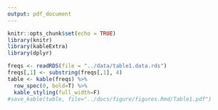 ```yaml
---
output: pdf_document
---
```


```r
knitr::opts_chunk$set(echo = TRUE)
library(knitr)
library(kableExtra)
library(dplyr)
```

```r
freqs <- readRDS(file = "../data/table1.data.rds")
freqs[,1] <- substring(freqs[,1], 4)
table <- kable(freqs) %>%
  row_spec(0, bold=T) %>%
  kable_styling(full_width=F)
#save_kable(table, file="../docs/figure/figures.Rmd/Table1.pdf")
```

